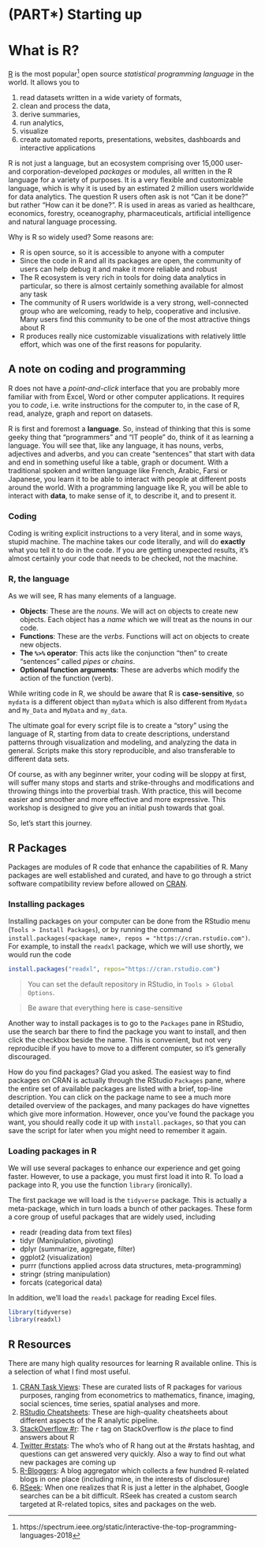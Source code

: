# (PART\*) Starting up {-}

# What is R?

[R](https://www.r-project.org){target=_blank} is the 
most popular[^1] open source _statistical programming language_ in the world. It
allows you to 

1. read datasets written in a wide variety of formats, 
1. clean and process the data,
1. derive summaries, 
1. run analytics, 
1. visualize
1. create automated reports, presentations, websites, dashboards and interactive applications


[^1]: https://spectrum.ieee.org/static/interactive-the-top-programming-languages-2018

R is not just a language, but an ecosystem comprising over 15,000 user- and corporation-developed
_packages_ or modules, all written in the R language for a variety of purposes. It is a very flexible and customizable language, which is why it is used by an estimated 2 million users worldwide for data analytics.
The question R users often ask is not "Can it be done?" but rather "How can it be done?". R is used
in areas as varied as healthcare, economics, forestry, oceanography, pharmaceuticals, artificial
intelligence and natural language processing. 

Why is R so widely used? Some reasons are:

- R is open source, so it is accessible to anyone with a computer
- Since the code in R and all its packages are open, the community of users can help debug it
  and make it more reliable and robust
- The R ecosystem is very rich in tools for doing data analytics in particular, so there is almost
  certainly something available for almost any task
- The community of R users worldwide is a very strong, well-connected group who are welcoming,
  ready to help, cooperative and inclusive. Many users find this community to be one of the most
  attractive things about R
- R produces really nice customizable visualizations with relatively little effort, which was one of the 
  first reasons for popularity.

## A note on coding and programming {-}

R does not have a _point-and-click_ interface that you are probably more familiar with
from Excel, Word or other computer applications. It requires you to _code_, i.e. write
instructions for the computer to, in the case of R, read, analyze, graph and report on datasets. 

R is first and foremost a __language__. So, instead of thinking that this is some 
geeky thing that "programmers" and "IT people" do, think of it as learning a language. 
You will see that, like any language, it has nouns, verbs, adjectives and adverbs, 
and you can create "sentences" that start with data and end in something useful like a 
table, graph or document. With a traditional spoken and written language like French, Arabic, Farsi or Japanese, you learn it to 
be able to interact with people at different posts around the world. With a programming language
like R, you will be able to interact with __data__, to make sense of it, to describe it,
and to present it. 

### Coding {-}

Coding is writing explicit instructions to a very literal, and in some ways, stupid machine.
The machine takes our code literally, and will do __exactly__ what you tell it to do in the code. If
you are getting unexpected results, it's almost certainly your code that needs to be checked, not 
the machine. 

### R, the language {-}

As we will see, R has many elements of a language. 

- __Objects__: These are the _nouns_. We will act on objects to create new objects. Each object has a _name_ which we will treat as the nouns in our code.
- __Functions__: These are the _verbs_. Functions will act on objects to create new objects.
- __The ` %>% ` operator__: This acts like the conjunction "then" to create "sentences" called _pipes_ or _chains_.
- __Optional function arguments__: These are adverbs which modify the action of the function (verb).

While writing code in R, we should be aware that R is __case-sensitive__, so `mydata` is a different object
than `myData` which is also different from `Mydata` and `My_Data` and `MyData` and `my_data`.

The ultimate goal for every script file is to create a "story" using the language of R, 
starting from data to create descriptions, understand patterns through visualization and modeling,
and analyzing the data in general. Scripts make this story reproducible, and also transferable to different data sets. 

Of course, as with any beginner writer, your coding will be sloppy at first, will suffer many 
stops and starts and strike-throughs and modifications and throwing things into the proverbial trash. With practice, this will become easier and smoother and more effective and more expressive. This workshop is designed to give you an initial push towards that goal. 

So, let's start this journey.

## R Packages {-}

Packages are modules of R code that enhance the capabilities of R. Many packages are well established and curated, and have to go through a strict software compatibility review before allowed on [CRAN](https://cran.rstudio.com). 

### Installing packages {-}

Installing packages on your computer can be done from the RStudio menu (`Tools > Install Packages`), 
or by running the command `install.packages(<package name>, repos = "https://cran.rstudio.com")`. For example, to install the `readxl` package, which we will use shortly, we would run the code 
```r
install.packages("readxl", repos="https://cran.rstudio.com")
```

> You can set the default repository in RStudio, in `Tools > Global Options`.

> Be aware that everything here is case-sensitive

Another way to install packages is to go to the `Packages` pane in RStudio, use the search bar there to 
find the package you want to install, and then click the checkbox beside the name. This is convenient, 
but not very reproducible if you have to move to a different computer, so it's generally discouraged.

How do you find packages? Glad you asked. The easiest way to find packages on CRAN is actually through the RStudio `Packages` pane, where the entire set of available packages are listed with a brief, top-line description. You can click on the package name to see a much more detailed overview of the packages, and many packages do have vignettes which give more information. However, once you've found the package you want, you should really code it up with `install.packages`, so that you can save the script for later when you might need to remember it again.

### Loading packages in R {-}

We will use several packages to enhance our experience and get going faster. However, to use a package, you must first load it into R. To load a package into R, you use the function `library` (ironically). 

The first package we will load is the `tidyverse` package. This is actually a meta-package, which in turn loads a bunch of other packages. These form a core group of useful packages that are widely used, including

- readr (reading data from text files)
- tidyr (Manipulation, pivoting)
- dplyr (summarize, aggregate, filter)
- ggplot2 (visualization)
- purrr (functions applied across data structures, meta-programming)
- stringr (string manipulation)
- forcats (categorical data)

In addition, we'll load the `readxl` package for reading Excel files. 

```r
library(tidyverse)
library(readxl)
```



## R Resources {-}

There are many high quality resources for learning R available online. This is a selection of
what I find most useful.

1. [CRAN Task Views](https://cran.rstudio.com/web/views){target=_blank}: These are curated lists of R packages for various purposes, ranging from econometrics to mathematics, finance, imaging, social sciences, time series, spatial analyses and more. 
1. [RStudio Cheatsheets](https://www.rstudio.com/resources/cheatsheets/): These are high-quality 
cheatsheets about different aspects of the R analytic pipeline. 
1. [StackOverflow #r](https://stackoverflow.com/questions/tagged/r): The `r` tag on StackOverflow is 
_the_ place to find answers about R
1. [Twitter #rstats](https://twitter.com/hashtag/rstats): The who's who of R hang out at the #rstats hashtag, and questions can get answered very quickly. Also a way to find out what new packages are coming up
1. [R-Bloggers](http://www.r-bloggers.com): A blog aggregator which collects a few hundred R-related blogs in one place (including mine, in the interests of disclosure)
1. [RSeek](http://r-seek.org): When one realizes that R is just a letter in the alphabet, Google searches can be a bit difficult. RSeek has created a custom search targeted at R-related topics, sites and packages on the web.
